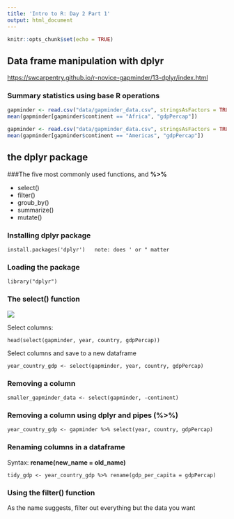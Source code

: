 ```yaml
---
title: 'Intro to R: Day 2 Part 1'
output: html_document
---
```


```r
knitr::opts_chunk$set(echo = TRUE)
```

## Data frame manipulation with dplyr
<https://swcarpentry.github.io/r-novice-gapminder/13-dplyr/index.html>

### Summary statistics using **base R** operations  

```r
gapminder <- read.csv("data/gapminder_data.csv", stringsAsFactors = TRUE)
mean(gapminder[gapminder$continent == "Africa", "gdpPercap"]) 
```


```r
gapminder <- read.csv("data/gapminder_data.csv", stringsAsFactors = TRUE)
mean(gapminder[gapminder$continent == "Americas", "gdpPercap"])
```

## the **dplyr** package

###The five most commonly used functions, and **%>%**    

* select() 
* filter() 
* groub_by() 
* summarize() 
* mutate() 

### Installing dplyr package  
```
install.packages('dplyr')   note: does ' or " matter 
```

### Loading the package  
```
library("dplyr")
```

### The select() function 

![](images/13-dplyr-fig1.png)

Select columns: 

```
head(select(gapminder, year, country, gdpPercap))
```

Select columns and save to a new dataframe   

```
year_country_gdp <- select(gapminder, year, country, gdpPercap)
```

### Removing a column

```
smaller_gapminder_data <- select(gapminder, -continent)
```

### Removing a column using **dplyr** and **pipes (%>%)**  
```
year_country_gdp <- gapminder %>% select(year, country, gdpPercap)
```

### Renaming columns in a dataframe 

Syntax: **rename(new_name = old_name)**  

```
tidy_gdp <- year_country_gdp %>% rename(gdp_per_capita = gdpPercap)
```  

### Using the filter() function

As the name suggests, filter out everything but the data you want